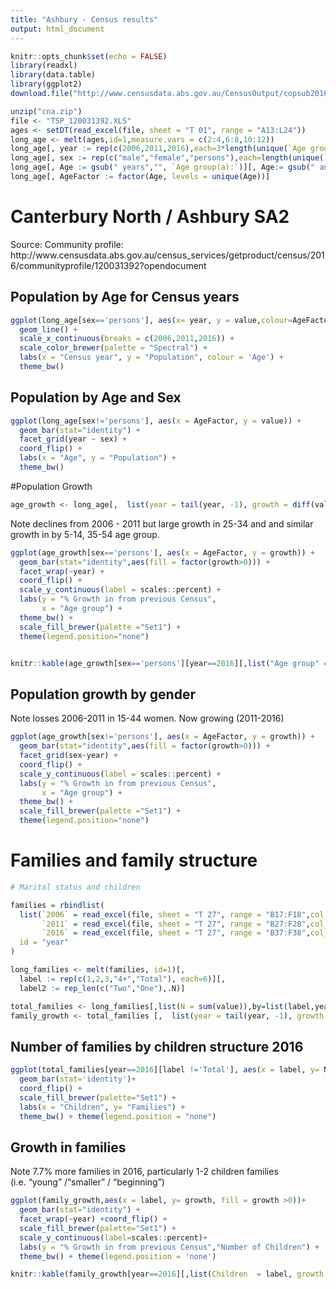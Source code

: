 ```yaml
---
title: "Ashbury - Census results"
output: html_document
---
```


```r
knitr::opts_chunk$set(echo = FALSE)
library(readxl)
library(data.table)
library(ggplot2)
download.file("http://www.censusdata.abs.gov.au/CensusOutput/copsub2016.NSF/All%20docs%20by%20catNo/2016~Community%20Profile~120031392/$File/TSP_120031392.zip","cna.zip")

unzip("cna.zip")
file <- "TSP_120031392.XLS"
ages <- setDT(read_excel(file, sheet = "T 01", range = "A13:L24"))
long_age <- melt(ages,id=1,measure.vars = c(2:4,6:8,10:12))
long_age[, year := rep(c(2006,2011,2016),each=3*length(unique(`Age group(a):`)))]
long_age[, sex := rep(c("male","female","persons"),each=length(unique(`Age group(a):`)))]
long_age[, Age := gsub(" years","", `Age group(a):`)][, Age:= gsub(" and over"," +",Age)]
long_age[, AgeFactor := factor(Age, levels = unique(Age))]
```

# Canterbury North / Ashbury SA2

Source: Community profile: http://www.censusdata.abs.gov.au/census_services/getproduct/census/2016/communityprofile/120031392?opendocument 


## Population by Age for Census years
```r

ggplot(long_age[sex=='persons'], aes(x= year, y = value,colour=AgeFactor)) + 
  geom_line() +
  scale_x_continuous(breaks = c(2006,2011,2016)) +
  scale_color_brewer(palette = "Spectral") +
  labs(x = "Census year", y = "Population", colour = 'Age') +
  theme_bw()
```

## Population by Age and Sex
```r
ggplot(long_age[sex!='persons'], aes(x = AgeFactor, y = value)) +
  geom_bar(stat="identity") +
  facet_grid(year ~ sex) +
  coord_flip() +
  labs(x = "Age", y = "Population") +
  theme_bw()
```

#Population Growth
```r
age_growth <- long_age[,  list(year = tail(year, -1), growth = diff(value) / head(value,-1)), by = list(AgeFactor,sex)]
```

Note declines from 2006 - 2011 but large growth in 25-34 and and similar growth in  by 5-14, 35-54 age group.

```r
ggplot(age_growth[sex=='persons'], aes(x = AgeFactor, y = growth)) + 
  geom_bar(stat="identity",aes(fill = factor(growth>0))) +
  facet_wrap(~year) + 
  coord_flip() +
  scale_y_continuous(label = scales::percent) +
  labs(y = "% Growth in from previous Census",
       x = "Age group") +
  theme_bw() +
  scale_fill_brewer(palette ="Set1") +
  theme(legend.position="none")


knitr::kable(age_growth[sex=='persons'][year==2016][,list("Age group" = AgeFactor, Percent = scales::percent(growth))])
```

## Population growth by gender

Note losses 2006-2011 in 15-44 women. Now growing (2011-2016)

```r
ggplot(age_growth[sex!='persons'], aes(x = AgeFactor, y = growth)) + 
  geom_bar(stat="identity",aes(fill = factor(growth>0))) +
  facet_grid(sex~year) + 
  coord_flip() +
  scale_y_continuous(label = scales::percent) +
  labs(y = "% Growth in from previous Census",
       x = "Age group") +
  theme_bw() +
  scale_fill_brewer(palette ="Set1") +
  theme(legend.position="none") 
```

# Families and family structure

```r
# Marital status and children

families = rbindlist(
  list(`2006` = read_excel(file, sheet = "T 27", range = "B17:F18",col_names = FALSE),
       `2011` = read_excel(file, sheet = "T 27", range = "B27:F28",col_names = FALSE),
       `2016` = read_excel(file, sheet = "T 27", range = "B37:F38",col_names = FALSE)),
  id = "year"
)

long_families <- melt(families, id=1)[,
  label := rep(c(1,2,3,"4+","Total"), each=6)][,
  label2 := rep_len(c("Two","One"),.N)]

total_families <- long_families[,list(N = sum(value)),by=list(label,year)]
family_growth <- total_families [,  list(year = tail(year, -1), growth = diff(N) / head(N,-1)), by = list(label)]
```

## Number of families by children structure  2016

```r
ggplot(total_families[year==2016][label !='Total'], aes(x = label, y= N,fill=label)) + 
  geom_bar(stat='identity')+
  coord_flip() +
  scale_fill_brewer(palette="Set1") +
  labs(x = "Children", y= "Families") +
  theme_bw() + theme(legend.position = "none")
```

## Growth in families

Note 7.7% more families in 2016, particularly 1-2 children families (i.e. "young" /"smaller" / "beginning")

```r
ggplot(family_growth,aes(x = label, y= growth, fill = growth >0))+ 
  geom_bar(stat="identity") + 
  facet_wrap(~year) +coord_flip() + 
  scale_fill_brewer(palette="Set1") +
  scale_y_continuous(label=scales::percent)+
  labs(y = "% Growth in from previous Census","Number of Children") +
  theme_bw() + theme(legend.position = 'none')

knitr::kable(family_growth[year==2016][,list(Children  = label, growth = scales::percent(growth))])

```